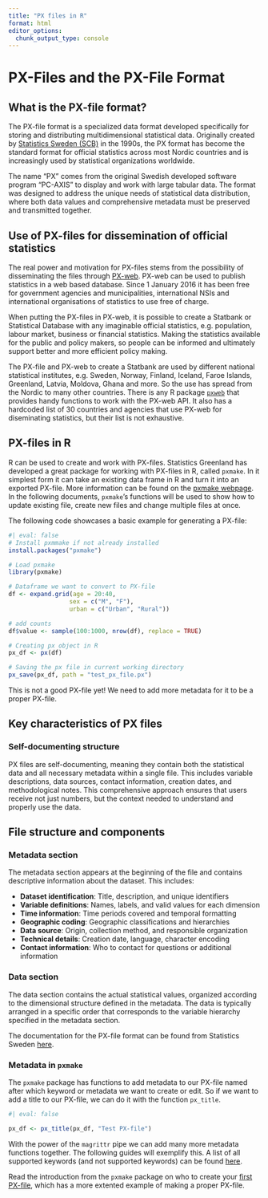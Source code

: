 ```yaml
---
title: "PX files in R"
format: html
editor_options: 
  chunk_output_type: console
---
```


# PX-Files and the PX-File Format

## What is the PX-file format?

The PX-file format is a specialized data format developed specifically for storing and distributing multidimensional statistical data. Originally created by [Statistics Sweden (SCB)](https://www.scb.se/en/) in the 1990s, the PX format has become the standard format for official statistics across most Nordic countries and is increasingly used by statistical organizations worldwide.

The name "PX" comes from the original Swedish developed software program "PC-AXIS" to display and work with large tabular data. The format was designed to address the unique needs of statistical data distribution, where both data values and comprehensive metadata must be preserved and transmitted together.

## Use of PX-files for dissemination of official statistics

The real power and motivation for PX-files stems from the possibility of disseminating the files through [PX-web](https://www.scb.se/en/services/statistical-programs-for-px-files/px-web/). PX-web can be used to publish statistics in a web based database. Since 1 January 2016 it has been free for government agencies and municipalities, international NSIs and international organisations of statistics to use free of charge.

When putting the PX-files in PX-web, it is possible to create a Statbank or Statistical Database with any imaginable official statistics, e.g. population, labour market, business or financial statistics. Making the statistics available for the public and policy makers, so people can be informed and ultimately support better and more efficient policy making.

The PX-file and PX-web to create a Statbank are used by different national statistical institutes, e.g. Sweden, Norway, Finland, Iceland, Faroe Islands, Greenland, Latvia, Moldova, Ghana and more. So the use has spread from the Nordic to many other countries. There is any R package [`pxweb`](https://ropengov.github.io/pxweb/index.html) that provides handy functions to work with the PX-web API. It also has a hardcoded list of 30 countries and agencies that use PX-web for diseminating statistics, but their list is not exhaustive.

## PX-files in R

R can be used to create and work with PX-files. Statistics Greenland has developed a great package for working with PX-files in R, called `pxmake`. In it simplest form it can take an existing data frame in R and turn it into an exported PX-file. More information can be found on the [pxmake webpage](https://statisticsgreenland.github.io/pxmake/). In the following documents, `pxmake`'s functions will be used to show how to update existing file, create new files and change multiple files at once.

The following code showcases a basic example for generating a PX-file:

```r
#| eval: false
# Install pxmmake if not already installed
install.packages("pxmake")

# Load pxmake
library(pxmake)

# Dataframe we want to convert to PX-file
df <- expand.grid(age = 20:40,
                 sex = c("M", "F"),
                 urban = c("Urban", "Rural"))

# add counts 
df$value <- sample(100:1000, nrow(df), replace = TRUE)

# Creating px object in R 
px_df <- px(df)

# Saving the px file in current working directory
px_save(px_df, path = "test_px_file.px")
```

This is not a good PX-file yet! We need to add more metadata for it to be a proper PX-file.

## Key characteristics of PX files

### Self-documenting structure
PX files are self-documenting, meaning they contain both the statistical data and all necessary metadata within a single file. This includes variable descriptions, data sources, contact information, creation dates, and methodological notes. This comprehensive approach ensures that users receive not just numbers, but the context needed to understand and properly use the data.

## File structure and components

### Metadata section
The metadata section appears at the beginning of the file and contains descriptive information about the dataset. This includes:

- **Dataset identification**: Title, description, and unique identifiers
- **Variable definitions**: Names, labels, and valid values for each dimension
- **Time information**: Time periods covered and temporal formatting
- **Geographic coding**: Geographic classifications and hierarchies
- **Data source**: Origin, collection method, and responsible organization
- **Technical details**: Creation date, language, character encoding
- **Contact information**: Who to contact for questions or additional information

### Data section
The data section contains the actual statistical values, organized according to the dimensional structure defined in the metadata. The data is typically arranged in a specific order that corresponds to the variable hierarchy specified in the metadata section.

The documentation for the PX-file format can be found from Statistics Sweden [here](https://www.scb.se/en/services/statistical-programs-for-px-files/px-file-format/).

### Metadata in `pxmake`

The `pxmake` package has functions to add metadata to our PX-file named after which keyword or metadata we want to create or edit. So if we want to add a title to our PX-file, we can do it with the function `px_title`.


```r
#| eval: false

px_df <- px_title(px_df, "Test PX-file")

```

With the power of the `magrittr` pipe we can add many more metadata functions together. The following guides will exemplify this. A list of all supported keywords (and not supported keywords) can be found [here](https://statisticsgreenland.github.io/pxmake/).

Read the introduction from the `pxmake` package on who to create your [first PX-file](https://statisticsgreenland.github.io/pxmake/articles/first-px-file.html), which has a more extented example of making a proper PX-file.

